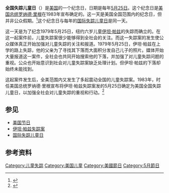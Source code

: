 '''全国失踪儿童日'''（{{lang-en|'''National Missing Children's Day'''}}）是[[美国|美国]]的一个纪念日，日期是每年[[5月25日|5月25日]]。这个纪念日是[[美国总统|美国总统]][[罗纳德·里根|罗纳德·里根]]在1983年宣布确定的。这一天是美国全国范围内的纪念日，但并非公众假期。<ref>{{cite web|url=http://www.missingkids.com/missingkids/servlet/NewsEventServlet?LanguageCountry=en_US&PageId=1305|title=National Missing Children's Day - May 25|work=National Center for Missing & Exploited Children|accessdate=23 April 2012|deadurl=yes|archiveurl=https://web.archive.org/web/20120423190718/http://www.missingkids.com/missingkids/servlet/NewsEventServlet?LanguageCountry=en_US&PageId=1305|archivedate=2012年4月23日}}</ref>这个纪念日与每年的[[国际失踪儿童日|国际失踪儿童日]]是同一天。

这一天是为了纪念1979年5月25日，纽约六岁儿童[[伊坦·帕兹|伊坦·帕兹]]的失踪而确立的。在这一起案件前，儿童失踪案很少能够得到全社会的关注。而这一失踪案的发生使公众媒体真正开始加强对儿童失踪的关注和报道。1979年5月25日，伊坦·帕兹在上学的路上失踪，他的父亲为了寻找其下落而大面积分发自己儿子的照片。媒体开始大量报道这一案件，全社会也共同开始搜索他的下落，并加强了对儿童失踪问题的重视。公众也开始意识到社会对儿童失踪案缺乏处理计划。但伊坦·帕兹的下落却始终未能找到。

这起案件发生后，全美范围内又发生了多起震动全国的儿童失踪案。1983年，时任美国总统罗纳德·里根宣布将伊坦·帕兹失踪案发的5月25日确定为美国全国失踪儿童日，以加强全社会对儿童失踪的重视和行动。<ref>{{cite web|url=http://www.timeanddate.com/holidays/us/national-missing-children-day|title=National Missing Children's Day in United States|accessdate=2014-06-01|archive-date=2020-12-03|archive-url=https://web.archive.org/web/20201203055221/https://www.timeanddate.com/holidays/us/national-missing-children-day|dead-url=no}}</ref>

== 参见 ==
*[[美国节日|美国节日]]
*[[伊坦·帕兹失踪案|伊坦·帕兹失踪案]]
*[[国际失踪儿童日|国际失踪儿童日]]

==参考资料==
{{Reflist|2}}

{{美國節日}}
[[Category:儿童失踪|Category:儿童失踪]]
[[Category:美国儿童|Category:美国儿童]]
[[Category:美國節日|Category:美國節日]]
[[Category:5月節日|Category:5月節日]]
{{holiday-stub}}
